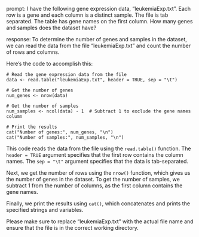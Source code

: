 prompt:
I have the following gene expression data, "leukemiaExp.txt". Each row is a gene and each column is a distinct sample. The file is tab separated. The table has gene names on the first column. How many genes and samples does the dataset have?

response:
To determine the number of genes and samples in the dataset, we can read the data from the file "leukemiaExp.txt" and count the number of rows and columns.

Here's the code to accomplish this:

```
# Read the gene expression data from the file
data <- read.table("leukemiaExp.txt", header = TRUE, sep = "\t")

# Get the number of genes
num_genes <- nrow(data)

# Get the number of samples
num_samples <- ncol(data) - 1  # Subtract 1 to exclude the gene names column

# Print the results
cat("Number of genes:", num_genes, "\n")
cat("Number of samples:", num_samples, "\n")
```

This code reads the data from the file using the `read.table()` function. The `header = TRUE` argument specifies that the first row contains the column names. The `sep = "\t"` argument specifies that the data is tab-separated.

Next, we get the number of rows using the `nrow()` function, which gives us the number of genes in the dataset. To get the number of samples, we subtract 1 from the number of columns, as the first column contains the gene names.

Finally, we print the results using `cat()`, which concatenates and prints the specified strings and variables.

Please make sure to replace "leukemiaExp.txt" with the actual file name and ensure that the file is in the correct working directory.
